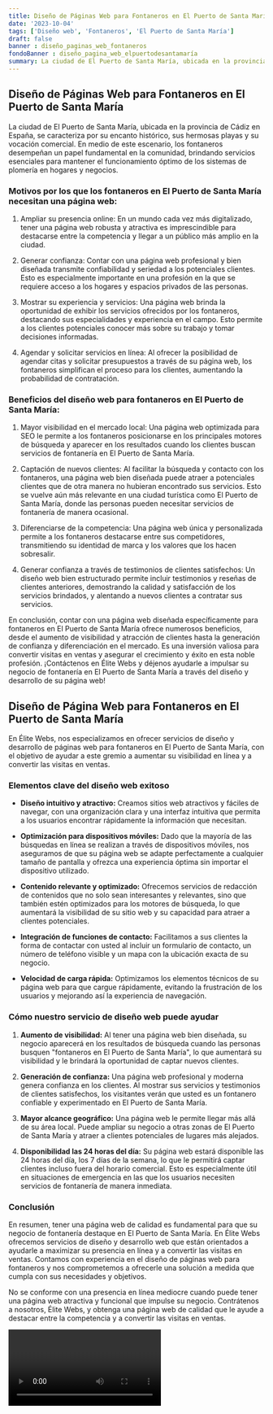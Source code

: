 ```yaml
---
title: Diseño de Páginas Web para Fontaneros en El Puerto de Santa María
date: '2023-10-04'
tags: ['Diseño web', 'Fontaneros', 'El Puerto de Santa María']
draft: false
banner : diseño_paginas_web_fontaneros
fondoBanner : diseño_pagina_web_elpuertodesantamaría
summary: La ciudad de El Puerto de Santa María, ubicada en la provincia de Cádiz en España, se caracteriza por su encanto histórico, sus hermosas playas y su vocación comercial. En medio de este escenario, los fontaneros desempeñan un papel fundamental en la comunidad, brindando servicios esenciales para mantener el funcionamiento óptimo de los sistemas de plomería en hogares y negocios.
---
```


## Diseño de Páginas Web para Fontaneros en El Puerto de Santa María

La ciudad de El Puerto de Santa María, ubicada en la provincia de Cádiz en España, se caracteriza por su encanto histórico, sus hermosas playas y su vocación comercial. En medio de este escenario, los fontaneros desempeñan un papel fundamental en la comunidad, brindando servicios esenciales para mantener el funcionamiento óptimo de los sistemas de plomería en hogares y negocios.

### Motivos por los que los fontaneros en El Puerto de Santa María necesitan una página web:

1. Ampliar su presencia online: En un mundo cada vez más digitalizado, tener una página web robusta y atractiva es imprescindible para destacarse entre la competencia y llegar a un público más amplio en la ciudad.

2. Generar confianza: Contar con una página web profesional y bien diseñada transmite confiabilidad y seriedad a los potenciales clientes. Esto es especialmente importante en una profesión en la que se requiere acceso a los hogares y espacios privados de las personas.

3. Mostrar su experiencia y servicios: Una página web brinda la oportunidad de exhibir los servicios ofrecidos por los fontaneros, destacando sus especialidades y experiencia en el campo. Esto permite a los clientes potenciales conocer más sobre su trabajo y tomar decisiones informadas.

4. Agendar y solicitar servicios en línea: Al ofrecer la posibilidad de agendar citas y solicitar presupuestos a través de su página web, los fontaneros simplifican el proceso para los clientes, aumentando la probabilidad de contratación.

### Beneficios del diseño web para fontaneros en El Puerto de Santa María:

1. Mayor visibilidad en el mercado local: Una página web optimizada para SEO le permite a los fontaneros posicionarse en los principales motores de búsqueda y aparecer en los resultados cuando los clientes buscan servicios de fontanería en El Puerto de Santa María.

2. Captación de nuevos clientes: Al facilitar la búsqueda y contacto con los fontaneros, una página web bien diseñada puede atraer a potenciales clientes que de otra manera no hubieran encontrado sus servicios. Esto se vuelve aún más relevante en una ciudad turística como El Puerto de Santa María, donde las personas pueden necesitar servicios de fontanería de manera ocasional.

3. Diferenciarse de la competencia: Una página web única y personalizada permite a los fontaneros destacarse entre sus competidores, transmitiendo su identidad de marca y los valores que los hacen sobresalir.

4. Generar confianza a través de testimonios de clientes satisfechos: Un diseño web bien estructurado permite incluir testimonios y reseñas de clientes anteriores, demostrando la calidad y satisfacción de los servicios brindados, y alentando a nuevos clientes a contratar sus servicios.

En conclusión, contar con una página web diseñada específicamente para fontaneros en El Puerto de Santa María ofrece numerosos beneficios, desde el aumento de visibilidad y atracción de clientes hasta la generación de confianza y diferenciación en el mercado. Es una inversión valiosa para convertir visitas en ventas y asegurar el crecimiento y éxito en esta noble profesión. ¡Contáctenos en Élite Webs y déjenos ayudarle a impulsar su negocio de fontanería en El Puerto de Santa María a través del diseño y desarrollo de su página web!

<GifSeo />

<Cta />

## Diseño de Página Web para Fontaneros en El Puerto de Santa María

En Élite Webs, nos especializamos en ofrecer servicios de diseño y desarrollo de páginas web para fontaneros en El Puerto de Santa María, con el objetivo de ayudar a este gremio a aumentar su visibilidad en línea y a convertir las visitas en ventas. 

### Elementos clave del diseño web exitoso

- **Diseño intuitivo y atractivo:** Creamos sitios web atractivos y fáciles de navegar, con una organización clara y una interfaz intuitiva que permita a los usuarios encontrar rápidamente la información que necesitan.

- **Optimización para dispositivos móviles:** Dado que la mayoría de las búsquedas en línea se realizan a través de dispositivos móviles, nos aseguramos de que su página web se adapte perfectamente a cualquier tamaño de pantalla y ofrezca una experiencia óptima sin importar el dispositivo utilizado.

- **Contenido relevante y optimizado:** Ofrecemos servicios de redacción de contenidos que no solo sean interesantes y relevantes, sino que también estén optimizados para los motores de búsqueda, lo que aumentará la visibilidad de su sitio web y su capacidad para atraer a clientes potenciales.

- **Integración de funciones de contacto:** Facilitamos a sus clientes la forma de contactar con usted al incluir un formulario de contacto, un número de teléfono visible y un mapa con la ubicación exacta de su negocio.

- **Velocidad de carga rápida:** Optimizamos los elementos técnicos de su página web para que cargue rápidamente, evitando la frustración de los usuarios y mejorando así la experiencia de navegación.

### Cómo nuestro servicio de diseño web puede ayudar

1. **Aumento de visibilidad:** Al tener una página web bien diseñada, su negocio aparecerá en los resultados de búsqueda cuando las personas busquen "fontaneros en El Puerto de Santa María", lo que aumentará su visibilidad y le brindará la oportunidad de captar nuevos clientes.

2. **Generación de confianza:** Una página web profesional y moderna genera confianza en los clientes. Al mostrar sus servicios y testimonios de clientes satisfechos, los visitantes verán que usted es un fontanero confiable y experimentado en El Puerto de Santa María.

3. **Mayor alcance geográfico:** Una página web le permite llegar más allá de su área local. Puede ampliar su negocio a otras zonas de El Puerto de Santa María y atraer a clientes potenciales de lugares más alejados.

4. **Disponibilidad las 24 horas del día:** Su página web estará disponible las 24 horas del día, los 7 días de la semana, lo que le permitirá captar clientes incluso fuera del horario comercial. Esto es especialmente útil en situaciones de emergencia en las que los usuarios necesiten servicios de fontanería de manera inmediata.

### Conclusión

En resumen, tener una página web de calidad es fundamental para que su negocio de fontanería destaque en El Puerto de Santa María. En Élite Webs ofrecemos servicios de diseño y desarrollo web que están orientados a ayudarle a maximizar su presencia en línea y a convertir las visitas en ventas. Contamos con experiencia en el diseño de páginas web para fontaneros y nos comprometemos a ofrecerle una solución a medida que cumpla con sus necesidades y objetivos.

No se conforme con una presencia en línea mediocre cuando puede tener una página web atractiva y funcional que impulse su negocio. Contrátenos a nosotros, Élite Webs, y obtenga una página web de calidad que le ayude a destacar entre la competencia y a convertir las visitas en ventas.

<Video />

<CtaBot job='Fontaneros' city='El Puerto de Santa María'/>

<Gmaps query='El Puerto de Santa María+españa+maps' />